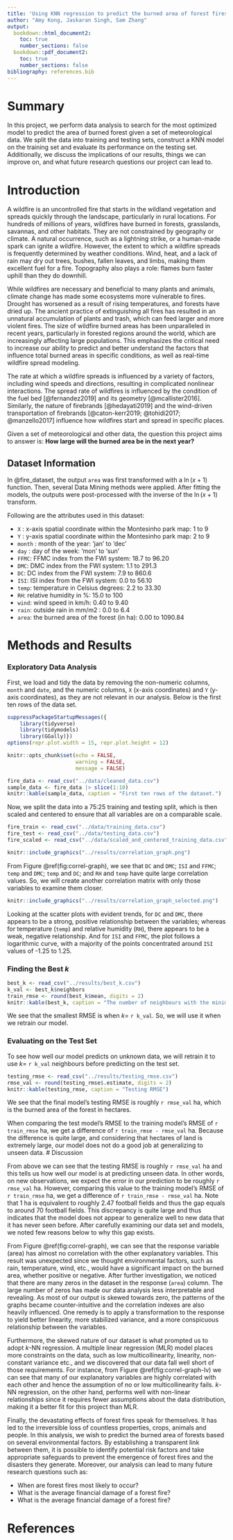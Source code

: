 ```yaml
---
title: 'Using KNN regression to predict the burned area of forest fires'
author: "Amy Kong, Jaskaran Singh, Sam Zhang"
output:
  bookdown::html_document2:
    toc: true
    number_sections: false
  bookdown::pdf_document2:
    toc: true
    number_sections: false
bibliography: references.bib
---
```

# Summary

In this project, we perform data analysis to search for the most optimized model to predict the area of burned forest given a set of meteorological data. We split the data into training and testing sets, construct a KNN model on the training set and evaluate its performance on the testing set. Additionally, we discuss the implications of our results, things we can improve on, and what future research questions our project can lead to. 


# Introduction

A wildfire is an uncontrolled fire that starts in the wildland vegetation and spreads quickly through the landscape, particularly in rural locations. For hundreds of millions of years, wildfires have burned in forests, grasslands, savannas, and other habitats. They are not constrained by geography or climate. A natural occurrence, such as a lightning strike, or a human-made spark can ignite a wildfire. However, the extent to which a wildfire spreads is frequently determined by weather conditions. Wind, heat, and a lack of rain may dry out trees, bushes, fallen leaves, and limbs, making them excellent fuel for a fire. Topography also plays a role: flames burn faster uphill than they do downhill.

While wildfires are necessary and beneficial to many plants and animals, climate change has made some ecosystems more vulnerable to fires. Drought has worsened as a result of rising temperatures, and forests have dried up. The ancient practice of extinguishing all fires has resulted in an unnatural accumulation of plants and trash, which can feed larger and more violent fires. The size of wildfire burned areas has been unparalleled in recent years, particularly in forested regions around the world, which are increasingly affecting large populations. This emphasizes the critical need to increase our ability to predict and better understand the factors that influence total burned areas in specific conditions, as well as real-time wildfire spread modeling.

The rate at which a wildfire spreads is influenced by a variety of factors, including wind speeds and directions, resulting in complicated nonlinear interactions. The spread rate of wildfires is influenced by the condition of the fuel bed [@fernandez2019] and its geometry [@mcallister2016]. Similarly, the nature of firebrands [@hedayati2019] and the wind-driven transportation of firebrands [@caton-kerr2019; @tohidi2017; @manzello2017] influence how wildfires start and spread in specific places.

Given a set of meteorological and other data, the question this project aims to answer is: **How large will the burned area be in the next year?**

## Dataset Information

In @fire_dataset, the output `area` was first transformed with a $\ln(x+1)$ function. Then, several Data Mining methods were applied. After fitting the models, the outputs were post-processed with the inverse of the $\ln(x+1)$ transform.

Following are the attributes used in this dataset: 

*  `X` : x-axis spatial coordinate within the Montesinho park map: 1 to 9 
*  `Y` : y-axis spatial coordinate within the Montesinho park map: 2 to 9 
*  `month` : month of the year: 'jan' to 'dec' 
*  `day` : day of the week: 'mon' to 'sun' 
*  `FFMC`: FFMC index from the FWI system: 18.7 to 96.20 
*  `DMC`: DMC index from the FWI system: 1.1 to 291.3 
*  `DC`: DC index from the FWI system: 7.9 to 860.6 
*  `ISI`: ISI index from the FWI system: 0.0 to 56.10 
*  `temp`: temperature in Celsius degrees: 2.2 to 33.30 
*  `RH`: relative humidity in %: 15.0 to 100 
*  `wind`: wind speed in km/h: 0.40 to 9.40 
*  `rain`: outside rain in mm/m2 : 0.0 to 6.4 
*  `area`: the burned area of the forest (in ha): 0.00 to 1090.84

# Methods and Results

### Exploratory Data Analysis

First, we load and tidy the data by removing the non-numeric columns, `month` and `date`, and the numeric columns, `X` (x-axis coordinates) and `Y` (y-axis coordinates), as they are not relevant in our analysis. Below is the first ten rows of the data set.

```r
suppressPackageStartupMessages({
    library(tidyverse)
    library(tidymodels)
    library(GGally)})
options(repr.plot.width = 15, repr.plot.height = 12)

knitr::opts_chunk$set(echo = FALSE,
                      warning = FALSE,
                      message = FALSE)
```

```r
fire_data <- read_csv("../data/cleaned_data.csv")
sample_data <- fire_data |> slice(1:10)
knitr::kable(sample_data, caption = "First ten rows of the dataset.")
```


Now, we split the data into a 75:25 training and testing split, which is then scaled and centered to ensure that all variables are on a comparable scale.

```r
fire_train <- read_csv("../data/training_data.csv")
fire_test <- read_csv("../data/testing_data.csv")
fire_scaled <- read_csv("../data/scaled_and_centered_training_data.csv")
```

```r
knitr::include_graphics("../results/correlation_graph.png")
```

From Figure \@ref(fig:correl-graph), we see that `DC` and `DMC`; `ISI` and `FFMC`; `temp` and `DMC`; `temp` and `DC`; and `RH` and `temp` have quite large correlation values. So, we will create another correlation matrix with only those variables to examine them closer.

```r
knitr::include_graphics("../results/correlation_graph_selected.png")
```

Looking at the scatter plots with evident trends, for `DC` and `DMC`, there appears to be a strong, positive relationship between the variables; whereas for temperature (`temp`) and relative humidity (`RH`), there appears to be a weak, negative relationship. And for `ISI` and `FFMC`, the plot follows a logarithmic curve, with a majority of the points concentrated around `ISI` values of -1.25 to 1.25.

### Finding the Best $k$

```r
best_k <- read_csv("../results/best_k.csv")
k_val <- best_k$neighbors
train_rmse <- round(best_k$mean, digits = 2)
knitr::kable(best_k, caption = "The number of neighbours with the minimum RMSE")
```

We see that the smallest RMSE is when $k=$ `r k_val`. So, we will use it when we retrain our model.

### Evaluating on the Test Set

To see how well our model predicts on unknown data, we will retrain it to use  $k=$ `r k_val` neighbours before predicting on the test set.

```r
testing_rmse <- read_csv("../results/testing_rmse.csv")
rmse_val <- round(testing_rmse$.estimate, digits = 2)
knitr::kable(testing_rmse, caption = "Testing RMSE")
```

We see that the final model's testing RMSE is roughly `r rmse_val` ha, which is the burned area of the forest in hectares. 

When comparing the test model's RMSE to the training model's RMSE of `r train_rmse` ha, we get a difference of `r train_rmse - rmse_val` ha. Because the difference is quite large, and considering that hectares of land is extremely large, our model does not do a good job at generalizing to unseen data.
# Discussion

From above we can see that the testing RMSE is roughly `r rmse_val` ha and this tells us how well our model is at predicting unseen data. In other words, on new observations, we expect the error in our prediction to be roughly `r rmse_val` ha. However, comparing this value to the training model's RMSE of `r train_rmse` ha, we get a difference of `r train_rmse - rmse_val` ha. Note that 1 ha is equivalent to roughly 2.47 football fields and thus the gap equals to around 70 football fields. This discrepancy is quite large and thus indicates that the model does not appear to generalize well to new data that it has never seen before. After carefully examining our data set and models, we noted few reasons below to why this gap exists.

From Figure \@ref(fig:correl-graph), we can see that the response variable (area) has almost no correlation with the other explanatory variables. This result was unexpected since we thought environmental factors, such as rain, temperature, wind, etc., would have a significant impact on the burned area, whether positive or negative. After further investigation, we noticed that there are many zeros in the dataset in the response (`area`) column. The large number of zeros has made our data analysis less interpretable and revealing. As most of our output is skewed towards zero, the patterns of the graphs became counter-intuitive and the correlation indexes are also heavily influenced. One remedy is to apply a transformation to the response to yield better linearity, more stabilized variance, and a more conspicuous relationship between the variables.

Furthermore, the skewed nature of our dataset is what prompted us to adopt $k$-NN regression. A multiple linear regression (MLR) model places more constraints on the data, such as low multicollinearity, linearity, non-constant variance etc., and we discovered that our data fall well short of those requirements. For instance, from Figure \@ref(fig:correl-graph-lv) we can see that many of our explanatory variables are highly correlated with each other and hence the assumption of no or low multicollinearity fails. $k$-NN regression, on the other hand, performs well with non-linear relationships since it requires fewer assumptions about the data distribution, making it a better fit for this project than MLR.

Finally, the devastating effects of forest fires speak for themselves. It has led to the irreversible loss of countless properties, crops, animals and people. In this analysis, we wish to predict the burned area of forests based on several environmental factors. By establishing a transparent link between them, it is possible to identify potential risk factors and take appropriate safeguards to prevent the emergence of forest fires and the disasters they generate. Moreover, our analysis can lead to many future research questions such as:

-   When are forest fires most likely to occur?
-   What is the average financial damage of a forest fire?
-   What is the average financial damage of a forest fire?

# References
